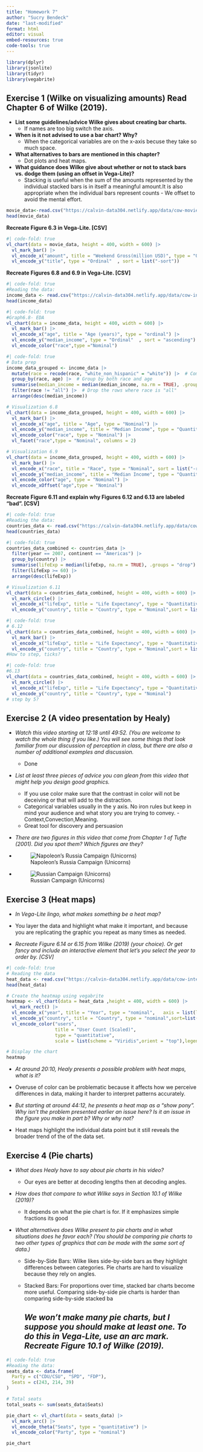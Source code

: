 ```yaml
---
title: "Homework 7"
author: "Sucry Bendeck"
date: "last-modified"
format: html
editor: visual
embed-resources: true
code-tools: true
---
```


```r
library(dplyr)
library(jsonlite)
library(tidyr)
library(vegabrite)
```

## **Exercise 1 (Wilke on visualizing amounts) Read Chapter 6 of Wilke (2019).**

-   **List some guidelines/advice Wilke gives about creating bar charts.**
    -   If names are too big switch the axis.
-   **When is it not advised to use a bar chart? Why?**
    -   When the categorical variables are on the x-axis becuse they take so much space.
-   **What alternatives to bars are mentioned in this chapter?**
    -   Dot plots and heat maps.
-   **What guidance does Wilke give about whether or not to stack bars vs. dodge them (using an offset in Vega-Lite)?**
    -   Stacking is useful when the sum of the amounts represented by the individual stacked bars is in itself a meaningful amount.It is also appropriate when the individual bars represent counts - We offset to avoid the mental effort.

```r
movie_data<-read.csv("https://calvin-data304.netlify.app/data/cow-movies.csv")
head(movie_data)
```

**Recreate Figure 6.3 in Vega-Lite. \[CSV\]**

```r
#| code-fold: true
vl_chart(data = movie_data, height = 400, width = 600) |>
  vl_mark_bar() |>
  vl_encode_x("amount", title = "Weekend Gross(million USD)", type = "Quantitative") |>
  vl_encode_y("title", type = "Ordinal"  , sort = list("-sort"))

```

**Recreate Figures 6.8 and 6.9 in Vega-Lite. \[CSV\]**

```r
#| code-fold: true
#Reading the data:
income_data <- read.csv("https://calvin-data304.netlify.app/data/cow-income.csv")
head(income_data)
```

```r
#| code-fold: true
#Graph6.8- EDA
vl_chart(data = income_data, height = 400, width = 600) |>
  vl_mark_bar() |>
  vl_encode_x("age", title = "Age (years)", type = "ordinal") |>
  vl_encode_y("median_income", type = "Ordinal"  , sort = "ascending")|>
  vl_encode_color("race",type ="Nominal")
```

```r
#| code-fold: true
# Data prep
income_data_grouped <- income_data |>
  mutate(race = recode(race, "white_non_hispanic" = "white")) |>  # Combining
  group_by(race, age) |>  # Group by both race and age
  summarise(median_income = median(median_income, na.rm = TRUE), .groups = "drop") |>
  filter(race != "all") |>  # Drop the rows where race is "all"
  arrange(desc(median_income))

# Visualization 6.8
vl_chart(data = income_data_grouped, height = 400, width = 600) |>
  vl_mark_bar() |>
  vl_encode_x("age", title = "Age", type = "Nominal") |>  
  vl_encode_y("median_income", title = "Median Income", type = "Quantitative", sort = list("ascending")) |>
  vl_encode_color("race", type = "Nominal") |>
  vl_facet("race",type = "Nominal", columns = 2)

# Visualization 6.9
vl_chart(data = income_data_grouped, height = 400, width = 600) |>
  vl_mark_bar() |>
  vl_encode_x("race", title = "Race", type = "Nominal", sort = list("-race")) |>  
  vl_encode_y("median_income", title = "Median Income", type = "Quantitative", sort = list("ascending")) |>
  vl_encode_color("age", type = "Nominal") |>
  vl_encode_xOffset("age",type = "Nominal")
```

**Recreate Figure 6.11 and explain why Figures 6.12 and 6.13 are labeled “bad”. \[CSV\]**

```r
#| code-fold: true
#Reading the data:
countries_data <- read.csv("https://calvin-data304.netlify.app/data/cow-gapminder.csv")
head(countries_data)
```

```r
#| code-fold: true
countries_data_combined <- countries_data |>  
  filter(year == 2007, continent == "Americas") |>  
  group_by(country) |>  
  summarise(lifeExp = median(lifeExp, na.rm = TRUE), .groups = "drop") |> 
  filter(lifeExp >= 60) |>
  arrange(desc(lifeExp))  

# Visualization 6.11
vl_chart(data = countries_data_combined, height = 400, width = 600) |>
  vl_mark_circle() |>
  vl_encode_x("lifeExp", title = "Life Expectancy", type = "Quantitative", scale = list(domain = list(60, 85)) )|>  
  vl_encode_y("country", title = "Country", type = "Nominal",sort = list("-lifeExp"))

```

```r
#| code-fold: true
# 6.12
vl_chart(data = countries_data_combined, height = 400, width = 600) |>
  vl_mark_bar() |>
  vl_encode_x("lifeExp", title = "Life Expectancy", type = "Quantitative", scale = list(domain = list(0, 85)) )|>  
  vl_encode_y("country", title = "Country", type = "Nominal",sort = list("-lifeExp"))
#How to step, ticks?
```

```r
#| code-fold: true
#6.13
vl_chart(data = countries_data_combined, height = 400, width = 600) |>
  vl_mark_circle() |>
  vl_encode_x("lifeExp", title = "Life Expectancy", type = "Quantitative", scale = list(domain = list(60, 85)) )|>  
  vl_encode_y("country", title = "Country", type = "Nominal")
# step by 5?
```

## **Exercise 2 (A video presentation by Healy)**

-   *Watch this video starting at 12:18 until 49:52. (You are welcome to watch the whole thing if you like.) You will see some things that look familiar from our discussion of perception in class, but there are also a number of additional examples and discussion.*

    -   Done

-   *List at least three pieces of advice you can glean from this video that might help you design good graphics.*

    -   If you use color make sure that the contrast in color will not be deceiving or that will add to the distraction.
    -   Categorical variables usually in the y axis. No iron rules but keep in mind your audience and what story you are trying to convey. - Context,Convection,Meaning.
    -   Great tool for discovery and persuasion

-   *There are two figures in this video that come from Chapter 1 of Tufte (2001). Did you spot them? Which figures are they?*

-   

    ![Napoleon's Russia Campaign (Unicorns)](russiancampaign.png)

-   

    ![Russian Campaign (Unicorns)](russiancampaign.png)

## **Exercise 3 (Heat maps)**

-   *In Vega-Lite lingo, what makes something be a heat map?*

-   You layer the data and highlight what make it important, and because you are replicating the graphic you repeat as many times as needed.

-   *Recreate Figure 6.14 or 6.15 from Wilke (2019) (your choice). Or get fancy and include an interactive element that let’s you select the year to order by. \[CSV\]*

```r
#| code-fold: true
# Reading the data
heat_data <- read.csv("https://calvin-data304.netlify.app/data/cow-internet2.csv")
head(heat_data)

# Create the heatmap using vegabrite
heatmap <- vl_chart(data = heat_data ,height = 400, width = 600) |>
  vl_mark_rect() |> 
  vl_encode_x("year", title = "Year", type = "nominal",   axis = list(labelAngle = 0, values = c(1995, 2000, 2005, 2010, 2015))) |>
  vl_encode_y("country", title = "Country", type = "nominal",sort=list(field="users",op= "max",order= "descending"),axis = list(orient = "right")) |>
  vl_encode_color("users", 
                  title = "User Count (Scaled)",
                  type = "quantitative", 
                  scale = list(scheme = "Viridis",orient = "top"),legend = list(orient = "top"))

# Display the chart
heatmap

```

-   *At around 20:10, Healy presents a possible problem with heat maps, what is it?*
  -   Overuse of color can be problematic because it affects how we perceive differences in data, making it harder to interpret patterns accurately.
  
-   *But starting at around 44:12, he presents a heat map as a “show pony”. Why isn’t the problem presented earlier an issue here? Is it an issue in the figure you make in part b? Why or why not?*
  -  Heat maps highlight the individual data point but it still reveals the broader trend of the of the data set.
  
## **Exercise 4 (Pie charts)**

- *What does Healy have to say about pie charts in his video?*
  - Our eyes are better at decoding lengths then at decoding angles. 

- *How does that compare to what Wilke says in Section 10.1 of Wilke (2019)?*
  - It depends on what the pie chart is for. If it emphasizes simple fractions its good
  
- *What alternatives does Wilke present to pie charts and in what situations does he favor each? (You should be comparing pie charts to two other types of graphics that can be made with the same sort of data.)*

  - Side-by-Side Bars: Wilke likes side-by-side bars as they highlight differences between categories. Pie charts are hard to visualize because they rely on angles.

  - Stacked Bars: For proportions over time, stacked bar charts become more useful. Comparing side-by-side pie charts is harder than comparing side-by-side stacked ba

    ## *We won’t make many pie charts, but I suppose you should make at least one. To do this in Vega-Lite, use an arc mark. Recreate Figure 10.1 of Wilke (2019).*

```r
#| code-fold: true
#Reading the data:
seats_data <- data.frame(
  Party = c("CDU/CSU", "SPD", "FDP"),
  Seats = c(243, 214, 39)
)

# Total seats
total_seats <- sum(seats_data$Seats)

pie_chart <- vl_chart(data = seats_data) |>
  vl_mark_arc() |>
  vl_encode_theta("Seats", type = "quantitative") |>
  vl_encode_color("Party", type = "nominal") 

pie_chart
```

